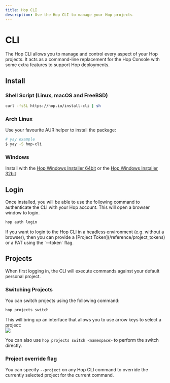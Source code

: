 ```yaml
---
title: Hop CLI
description: Use the Hop CLI to manage your Hop projects
---
```



# CLI

The Hop CLI allows you to manage and control every aspect of your Hop projects. It acts as a command-line replacement for the Hop Console with some extra features to support Hop deployments.

## Install

### Shell Script (Linux, macOS and FreeBSD)
```bash
curl -fsSL https://hop.io/install-cli | sh
```

### Arch Linux
Use your favourite AUR helper to install the package:

```bash
# yay example
$ yay -S hop-cli

```

### Windows
Install with the [Hop Windows Installer 64bit](https://download.hop.sh/windows/x86_64) or the [Hop Windows Installer 32bit](https://download.hop.sh/windows/i686)

## Login

Once installed, you will be able to use the following command to authenticate the CLI with your Hop account. This will open a browser window to login.

```sh
hop auth login
```

<Callout>
If you want to login to the Hop CLI in a headless environment (e.g. without a browser), then you can provide a [Project Token](/reference/project_tokens) or a PAT using the `--token` flag.
</Callout>

## Projects

When first logging in, the CLI will execute commands against your default personal project.

### Switching Projects

You can switch projects using the following command:

```sh
hop projects switch
```

This will bring up an interface that allows you to use arrow keys to select a project:
<br/>
<Image src={cliSwitchProject}/>

You can also use `hop projects switch <namespace>` to perform the switch directly.

### Project override flag

You can specify `--project` on any Hop CLI command to override the currently selected project for the current command.